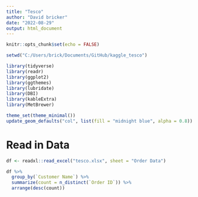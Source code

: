 ---
title: "Tesco"
author: "David bricker"
date: "2022-08-29"
output: html_document
---

```{r setup, include=FALSE}

knitr::opts_chunk$set(echo = FALSE)

setwd("C:/Users/brick/Documents/GitHub/kaggle_tesco")

library(tidyverse)
library(readr)
library(ggplot2)
library(ggthemes)
library(lubridate)
library(DBI)
library(kableExtra)
library(MetBrewer)

theme_set(theme_minimal())
update_geom_defaults("col", list(fill = "midnight blue", alpha = 0.8))

```

# Read in Data
```{r}
df <- readxl::read_excel("tesco.xlsx", sheet = "Order Data")

df %>% 
  group_by(`Customer Name`) %>% 
  summarize(count = n_distinct(`Order ID`)) %>% 
  arrange(desc(count))
  
```


